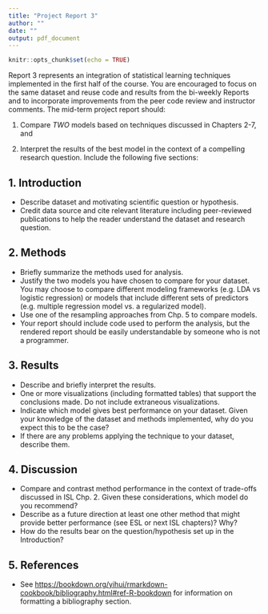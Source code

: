 ```yaml
---
title: "Project Report 3"
author: ""
date: ""
output: pdf_document
---
```


```r
knitr::opts_chunk$set(echo = TRUE)
```

Report 3 represents an integration of statistical learning techniques implemented in the first half of the course. You are encouraged to focus on the same dataset and reuse code and results from the bi-weekly Reports and to incorporate improvements from the peer code review and instructor comments. The mid-term project report should: 

1. Compare *TWO* models based on techniques discussed in Chapters 2-7, and  

2. Interpret the results of the best model in the context of a compelling research question. Include the following five sections: 

## 1. Introduction  
- Describe dataset and motivating scientific question or hypothesis.
- Credit data source and cite relevant literature including peer-reviewed publications to help the reader understand the dataset and research question.   

## 2. Methods    
- Briefly summarize the methods used for analysis.
- Justify the two models you have chosen to compare for your dataset. You may choose to compare different modeling frameworks (e.g. LDA vs logistic regression) or models that include different sets of predictors (e.g. multiple regression model vs. a regularized model).
- Use one of the resampling approaches from Chp. 5 to compare models.
- Your report should include code used to perform the analysis, but the rendered report should be easily understandable by someone who is not a programmer.
<!-- - Cite packages, the R version you used, and R itself. You can identify the appropriate citation, and extract a BibTex entry to add to your reference file using e.g.: -->
<!-- ```{r, eval = F} -->
<!-- library(tidyverse) -->
<!-- citation() # for R -->
<!-- citation('tidyverse') # for the 'tidyverse' package -->
<!-- ``` -->

## 3. Results  
- Describe and briefly interpret the results.
- One or more visualizations (including formatted tables) that support the conclusions made. Do not include extraneous visualizations. 
- Indicate which model gives best performance on your dataset. Given your knowledge of the dataset and methods implemented, why do you expect this to be the case?
- If there are any problems applying the technique to your dataset, describe them.

## 4. Discussion   
- Compare and contrast method performance in the context of trade-offs discussed in ISL Chp. 2. Given these considerations, which model do you recommend? 
- Describe as a future direction at least one other method that might provide better performance (see ESL or next ISL chapters)? Why?
- How do the results bear on the question/hypothesis set up in the Introduction? 

## 5. References 
- See <https://bookdown.org/yihui/rmarkdown-cookbook/bibliography.html#ref-R-bookdown> for information on formatting a bibliography section.
